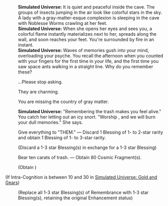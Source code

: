 {{Dialogue Start}}
:'''Simulated Universe:''' It is quiet and peaceful inside the cave. The groups of insects jumping in the air look like colorful stars in the sky. A lady with a gray-matter-esque complexion is sleeping in the cave with Noblesse Worms crawling at her feet.
:'''Simulated Universe:''' When she opens her eyes and sees you, a colorful flame instantly materializes next to her, spreads along the wall, and soon reaches your feet. You're surrounded by fire in an instant.
:'''Simulated Universe:''' Waves of memories gush into your mind, overloading your psyche. You recall the afternoon when you counted with your fingers for the first time in your life, and the first time you saw space ants walking in a straight line. Why do you remember these?
:{{DIcon|Arrow}} ...Please stop asking.
:{{DIcon|Arrow}} They are charming.
:{{DIcon|Arrow}} You are missing the country of gray matter.
:'''Simulated Universe:''' "Remembering the trash makes you feel alive." You catch her letting out an icy snort. "Worship {{Rubi| Fuli|Aeon of Remembrance}}, and we will burn your dull memories." She says.
:{{DIcon|Star}} Give everything to "THEM." &mdash; Discard 1 Blessing of 1- to 2-star rarity and obtain 1 Blessing of 1- to 3-star rarity.
:;(Discard a 1-3 star Blessing(s) in exchange for a 1-3 star Blessing)
:{{DIcon|Star}} Bear ten carats of trash. &mdash; Obtain 80 Cosmic Fragment(s).
:;(Obtain {{Item|Cosmic Fragment|20|x=80}})
;(If Intra-Cognition is between 10 and 30 in [[Simulated Universe: Gold and Gears]])
:{{SU Special Dialogue|Erudition|Forget all the bleak memories.|Discard all Blessings of the Remembrance and gain an equal amount of Blessings of other Paths.}}
:;(Replace all 1-3 star Blessing(s) of Remembrance with 1-3 star Blessing(s), retaining the original Enhancement status)
{{Dialogue End}}